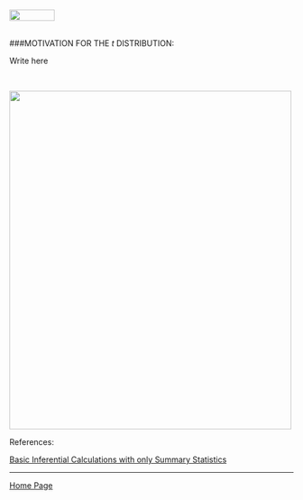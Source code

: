 <link rel="shortcut icon" type="image/png" href="https://cloud.githubusercontent.com/assets/9312897/10556783/a27a26fa-745c-11e5-9b1a-2d5bd737387a.PNG"/>

<br>
<a href="http://rinterested.github.io/statistics/index.html">
<img HEIGHT="20" WIDTH="80" src="https://cloud.githubusercontent.com/assets/9312897/10556783/a27a26fa-745c-11e5-9b1a-2d5bd737387a.PNG"></a>
<br><br>

###MOTIVATION FOR THE $t$ DISTRIBUTION:
<br>

Write here

<br>

<img height="600" width="500" src="https://cloud.githubusercontent.com/assets/9312897/15807170/a0303b44-2b24-11e6-974b-bbbae9390f1b.png">

References:

<a href="https://stats.stackexchange.com/questions/175141/basic-inferential-calculations-with-only-summary-statistics-available/175142#175142">Basic Inferential Calculations with only Summary Statistics</a>


---

<a href="http://rinterested.github.io/statistics/index.html">Home Page</a>
